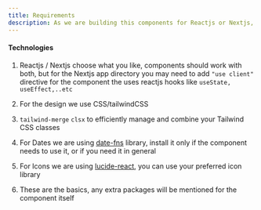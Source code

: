 ```yaml
---
title: Requirements
description: As we are building this components for Reactjs or Nextjs, you will need the following to able to use the component
---
```


#### Technologies

1. Reactjs / Nextjs
   choose what you like, components should work with both, but for the Nextjs app directory you may need to add `"use client"` directive for the component the uses reactjs hooks like `useState, useEffect,..etc`

2. For the design we use CSS/tailwindCSS
3. `tailwind-merge` `clsx` to efficiently manage and combine your Tailwind CSS classes

4. For Dates we are using [date-fns](https://date-fns.org/) library,
   install it only if the component needs to use it, or if you need it in general

5. For Icons we are using [lucide-react](https://lucide.dev/), you can use your preferred icon library

6. These are the basics, any extra packages will be mentioned for the component itself
